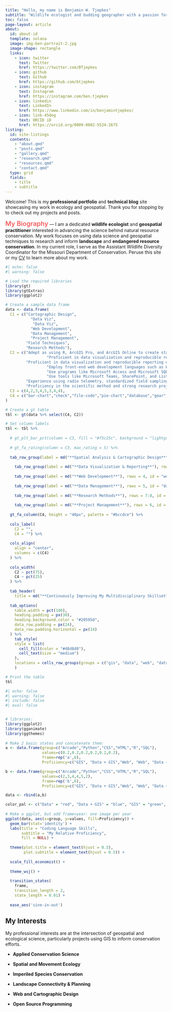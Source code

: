 ---
title: "Hello, my name is Benjamin W. Tjepkes"
subtitle: "Wildlife ecologist and budding geographer with a passion for conservation science."
toc: false
page-layout: article
about:
  id: about-id
  template: solana
  image: img-ben-portrait-2.jpg
  image-shape: rectangle
  links:
    - icon: twitter
      text: Twitter
      href: https://twitter.com/BTjepkes
    - icon: github
      text: Github
      href: https://github.com/btjepkes
    - icon: instagram
      text: Instagram
      href: https://instagram.com/ben.tjepkes
    - icon: linkedin
      text: LinkedIn
      href: https://www.linkedin.com/in/benjamintjepkes/
    - icon: link-45deg
      text: ORCID iD
      href: https://orcid.org/0009-0002-5524-2675
listing:
  id: site-listings
  contents:
    - "about.qmd"    
    - "posts.qmd"
    - "gallery.qmd"
    - "research.qmd"
    - "resources.qmd" 
    - "contact.qmd"  
  type: grid
  fields: 
    - title
    - subtitle
---

::: {.centered}
Welcome! This is my **professional portfolio** and **technical blog** site showcasing my work in ecology and geospatial. Thank you for stopping by to check out my projects and posts.
:::


::: {#about-id}

<span style="color: #f55c5c; font-size: 20px; font-weight: 600;">My Biography</span> --- I am a dedicated **wildlife ecologist** and **geospatial practitioner** interested in advancing the science behind natural resource conservation. My work focuses on using data science and geospatial techniques to research and inform **landscape** and **endangered resource conservation**. In my current role, I serve as the Assistant Wildlife Diversity Coordinator for the Missouri Department of Conservation. Peruse this site or my [CV](about.qmd) to learn more about my work.

:::


::: {#site-listings}

:::



```{r}
#| echo: false
#| warning: false

# Load the required libraries
library(gt)
library(gtExtras)
library(ggplot2)

# Create a sample data frame
data <- data.frame(
  C1 = c("Cartographic Design",
           "Data Viz",
            "Data Viz",
           "Web Development",
           "Data Management",
           "Project Management",
         "Field Techniques",
         "Research Methods"),
  C2 = c("Adept as using R, ArcGIS Pro, and ArcGIS Online to create static and dynamic maps and mapping applications.",
                  "Proficient in data visualization and reproducible reporting using Quarto, R Markdown, and Jupyter Notebooks.",
         "Proficient in data visualization and reproducible reporting using Quarto, R Markdown, and Jupyter Notebooks.",
                  "Employ front-end web development languages such as HTML and CSS to design functional and beautiful websites.",
                  "Use programs like Microsoft Access and Microsoft SQL Server to manipulate and maintain high-quality data in relational databases.",
                  "Use tools like Microsoft Teams, SharePoint, and Lists to manage complex projects and collaborate with team members efficiently.",
         "Experience using radio telemetry, standardized field sampling, and wildlife capture and marking techniques to perofrm well in the field.",
         "Proficiency in the scientific method and strong research project development skills, enabling me to undertake investigations with a methodical and precise approach."),
  C3 = c(4,2,3,4,5,3,4,4),
  C4 = c("bar-chart","check","file-code","pie-chart","database","gear","binoculars","microscope")
)

# Create a gt table
tbl <- gt(data %>% select(C4, C2))

# Set column labels
tbl <- tbl %>%
  
  # gt_plt_bar_pct(column = C3, fill = "#f5c25c", background = "lightgray") %>% 
  
  # gt_fa_rating(column = C3, max_rating = 5) %>% 
  
  tab_row_group(label = md("**Spatial Analysis & Cartographic Design**"), rows = 1, id = "gis") %>% 
  
    tab_row_group(label = md("**Data Visualization & Reporting**"), rows = 2:3, id = "data") %>% 
  
    tab_row_group(label = md("**Web Development**"), rows = 4, id = "web") %>% 
  
    tab_row_group(label = md("**Data Management**"), rows = 5, id = "data-mgmnt") %>% 
  
    tab_row_group(label = md("**Research Methods**"), rows = 7:8, id = "research") %>% 
  
    tab_row_group(label = md("**Project Management**"), rows = 6, id = "project") %>% 
  
  gt_fa_column(C4, height = "40px", palette = "#bccdce") %>% 
  
  cols_label(
    C2 = "",
    C4 = "") %>% 
  
  cols_align(
    align = "center",
    columns = c(C4)
  ) %>% 
  
  cols_width(
    C2 ~ pct(75),
    C4 ~ pct(25)
  ) %>% 
  
  tab_header(
    title = md("**Continuously Improving My Multidisciplinary Skillset**")) %>% 
  
  tab_options(
    table.width = pct(100),
    heading.padding = px(30),
    heading.background.color = "#20595d",
    data_row.padding = px(24),
    data_row.padding.horizontal = px(14)
  ) %>% 
    tab_style(
    style = list(
      cell_fill(color = "#d8d8d8"),
      cell_text(size = "medium")
    ),
    locations = cells_row_groups(groups = c("gis", "data", "web", "data-mgmnt", "research", "project"))
    )

# Print the table
tbl

```

```{r}
#| echo: false
#| warning: false
#| include: false
#| eval: false


# libraries:
library(ggplot2)
library(gganimate)
library(ggthemes)
 
# Make 2 basic states and concatenate them:
a <- data.frame(group=c("Arcade","Python","CSS","HTML","R","SQL"),
                values=c(0.2,0.2,0.2,0.2,0.2,0.2),
                frame=rep('a',6),
                Proficiency=c("GIS", "Data + GIS","Web", "Web", "Data + GIS","Data"))

b <- data.frame(group=c("Arcade","Python","CSS","HTML","R","SQL"),
                values=c(2,3,4,4,5,2),
                frame=rep('b',6),
                Proficiency=c("GIS", "Data + GIS","Web", "Web", "Data + GIS","Data"))

data <- rbind(a,b)  

color_pal <- c("Data" = "red", "Data + GIS" = "blue", "GIS" = "green", "Web Dev" = "pink")
 
# Make a ggplot, but add frame=year: one image per year
ggplot(data, aes(x=group, y=values, fill=Proficiency)) + 
  geom_bar(stat='identity') +
  labs(title = "Coding Language Skills",
       subtitle = "My Relative Proficiency",
       fill = NULL) +
  
  theme(plot.title = element_text(hjust = 0.5),
        plot.subtitle = element_text(hjust = 0.5)) +
  
  scale_fill_economist() +
  
  theme_wsj() +
  
  transition_states(
    frame,
    transition_length = 2,
    state_length = 0.01) +
  
  ease_aes('sine-in-out')
```

## My Interests

My professional interests are at the intersection of geospatial and ecological science, particularly projects using GIS to inform conservation efforts.

- **Applied Conservation Science**

- **Spatial and Movement Ecology**

- **Imperiled Species Conservation**

- **Landscape Connectivity & Planning**

- **Web and Cartographic Design**

- **Open Source Programming**
